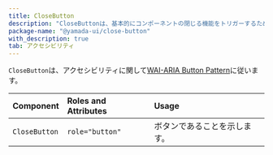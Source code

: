 ```yaml
---
title: CloseButton
description: "CloseButtonは、基本的にコンポーネントの閉じる機能をトリガーするために使用するコンポーネントです。"
package-name: "@yamada-ui/close-button"
with_description: true
tab: アクセシビリティ
---
```


`CloseButton`は、アクセシビリティに関して[WAI-ARIA Button Pattern](https://www.w3.org/WAI/ARIA/apg/patterns/button/)に従います。

| Component     | Roles and Attributes | Usage                        |
| :------------ | :------------------- | :--------------------------- |
| `CloseButton` | `role="button"`      | ボタンであることを示します。 |
